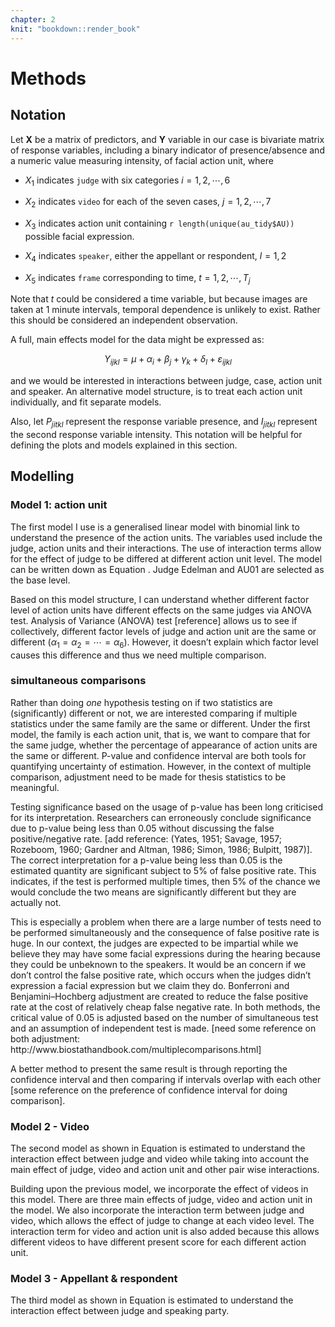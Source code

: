```yaml
---
chapter: 2
knit: "bookdown::render_book"
---
```


# Methods

## Notation

Let $\mathbf{X}$ be a matrix of predictors, and $\mathbf{Y}$ variable in our case is bivariate matrix of response variables, including a binary indicator of presence/absence and a numeric value measuring intensity, of facial action unit, where 

- $X_1$ indicates `judge` with six categories $i = 1,2, \cdots, 6$

- $X_2$ indicates `video` for each of the seven cases, $j = 1,2, \cdots, 7$

- $X_3$ indicates action unit containing `r length(unique(au_tidy$AU))` possible facial expression.  

- $X_4$ indicates `speaker`, either the appellant or respondent, $l=1,2$

- $X_5$ indicates `frame` corresponding to time, $t = 1,2, \cdots, T_j$

Note that $t$ could be considered a time variable, but because images are taken at 1 minute intervals, temporal dependence is unlikely to exist. Rather this should be considered an independent observation. 

A full, main effects model for the data might be expressed as:

$$Y_{ijkl} = \mu + \alpha_i + \beta_j + \gamma_k + \delta_l + \varepsilon_{ijkl}$$ 

\noindent and we would be interested in interactions between judge, case, action unit and speaker. An alternative model structure, is to treat each action unit individually, and fit separate models. 

Also, let $P_{jitkl}$ represent the response variable presence, and $I_{jitkl}$ represent the second response variable intensity. This notation will be helpful for defining the plots and models explained in this section.

## Modelling

### Model 1: action unit

The first model I use is a generalised linear model with binomial link to understand the presence of the action units. The variables used include the judge, action units and their interactions. The use of interaction terms allow for the effect of judge to be differed at different action unit level. The model can be written down as Equation \ref{eq:judge_au}. Judge Edelman and AU01 are selected as the base level. 


\begin{equation}\label{eq:judge_au}
P_{ik} = \mu + \alpha_i + \gamma_k + (\alpha\gamma)_{ik}
\end{equation}

Based on this model structure, I can understand whether different factor level of action units have different effects on the same judges via ANOVA test. Analysis of Variance (ANOVA) test [reference] allows us to see if collectively, different factor levels of judge and action unit are the same or different ($\alpha_1 = \alpha_2 = \cdots = \alpha_6$). However, it doesn't explain which factor level causes this difference and thus we need multiple comparison. 

### simultaneous comparisons 

Rather than doing *one* hypothesis testing on if two statistics are (significantly) different or not, we are interested comparing if multiple statistics under the same family are the same or different. Under the first model, the family is each action unit, that is, we want to compare that for the same judge, whether the percentage of appearance of action units are the same or different.  P-value and confidence interval are both tools for quantifying uncertainty of estimation. However, in the context of multiple comparison, adjustment need to be made for thesis statistics to be meaningful. 

Testing significance based on the usage of p-value has been long criticised for its interpretation. Researchers can erroneously conclude significance due to p-value being less than 0.05 without discussing the false positive/negative rate. [add reference: (Yates, 1951; Savage, 1957; Rozeboom, 1960; Gardner and Altman, 1986; Simon, 1986; Bulpitt, 1987)]. The correct interpretation for a p-value being less than 0.05 is the estimated quantity are significant subject to 5% of false positive rate. This indicates, if the test is performed multiple times, then 5% of the chance we would conclude the two means are significantly different but they are actually not. 

This is especially a problem when there are a large number of tests need to be performed simultaneously and the consequence of false positive rate is huge. In our context, the judges are expected to be impartial while we believe they may have some facial expressions during the hearing because they could be unbeknown to the speakers. It would be an concern if we don't control the false positive rate, which occurs when the judges didn't expression a facial expression but we claim they do. Bonferroni and Benjamini–Hochberg adjustment are created to reduce the false positive rate at the cost of relatively cheap false negative rate. In both methods, the critical value of 0.05 is adjusted based on the number of simultaneous test and an assumption of independent test is made. <!-- For example, say there are 100 mean need to be compared, for us to conclude a particular mean is significant, we need a p-value to be less than the adjusted critical value: `0.05/100` (0.05/100) - maybe we dont need this for example.  -->[need some reference on both adjustment: http://www.biostathandbook.com/multiplecomparisons.html] 

A better method to present the same result is through reporting the confidence interval and then comparing if intervals overlap with each other [some reference on the preference of confidence interval for doing comparison]. 





### Model 2 - Video

The second model as shown in Equation \ref{eq:judge_video} is estimated to understand the interaction effect between judge and video while taking into account the main effect of judge, video and action unit and other pair wise interactions. 

\begin{equation}\label{eq:judge_video}
P_{ijk} = \mu + \alpha_i + \beta_j +\gamma_k + (\alpha\beta)_{ij} + (\alpha\gamma)_{ik} + (\beta\gamma)_{jk}
\end{equation}

Building upon the previous model, we incorporate the effect of videos in this model. There are three main effects of judge, video and action unit in the model.  We also incorporate the interaction term between judge and video, which allows the effect of judge to change at each video level. The interaction term for video and action unit is also added because this allows different videos to have different present score for each different action unit. 

### Model 3 - Appellant & respondent

The third model as shown in Equation \ref{eq:judge_speaker} is estimated to understand the interaction effect between judge and speaking party. 

\begin{equation}\label{eq:judge_speaker}
P_{ijkl} = \mu + \alpha_i + \beta_j +\gamma_k + \delta_l + (\alpha\beta)_{ij} + (\alpha\gamma)_{ik} + (\beta\gamma)_{jk} + (\alpha\delta)_{il}
\end{equation}
